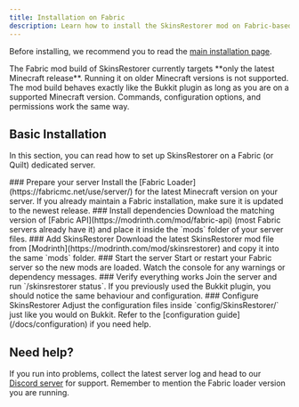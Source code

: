 ```yaml
---
title: Installation on Fabric
description: Learn how to install the SkinsRestorer mod on Fabric-based Minecraft servers.
---
```



Before installing, we recommend you to read the [main installation page](/docs/installation).

<Callout type="warning" emoji="🆕">
  The Fabric mod build of SkinsRestorer currently targets **only the latest Minecraft release**. Running it on older
  Minecraft versions is not supported.
</Callout>

<Callout type="info" emoji="🔁">
  The mod build behaves exactly like the Bukkit plugin as long as you are on a supported Minecraft version. Commands,
  configuration options, and permissions work the same way.
</Callout>

## Basic Installation

In this section, you can read how to set up SkinsRestorer on a Fabric (or Quilt) dedicated server.

<Steps>
  <Step>
    ### Prepare your server
    Install the [Fabric Loader](https://fabricmc.net/use/server/) for the latest Minecraft version on your server. If you
    already maintain a Fabric installation, make sure it is updated to the newest release.
  </Step>

  <Step>
    ### Install dependencies
    Download the matching version of [Fabric API](https://modrinth.com/mod/fabric-api) (most Fabric servers already have
    it) and place it inside the `mods` folder of your server files.
  </Step>

  <Step>
    ### Add SkinsRestorer
    Download the latest SkinsRestorer mod file from [Modrinth](https://modrinth.com/mod/skinsrestorer) and copy it into
    the same `mods` folder.
  </Step>

  <Step>
    ### Start the server
    Start or restart your Fabric server so the new mods are loaded. Watch the console for any warnings or dependency
    messages.
  </Step>

  <Step>
    ### Verify everything works
    Join the server and run `/skinsrestorer status`. If you previously used the Bukkit plugin, you should notice the
    same behaviour and configuration.
  </Step>

  <Step>
    ### Configure SkinsRestorer
    Adjust the configuration files inside `config/SkinsRestorer/` just like you would on Bukkit. Refer to the
    [configuration guide](/docs/configuration) if you need help.
  </Step>
</Steps>

## Need help?

If you run into problems, collect the latest server log and head to our [Discord server](https://skinsrestorer.net/discord)
for support. Remember to mention the Fabric loader version you are running.
